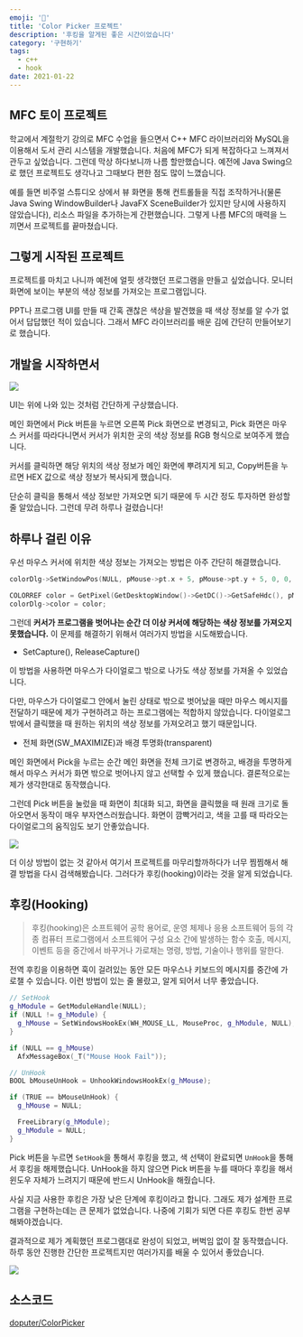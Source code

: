 ```yaml
---
emoji: '🎨'
title: 'Color Picker 프로젝트'
description: '후킹을 알게된 좋은 시간이었습니다'
category: '구현하기'
tags:
  - c++
  - hook
date: 2021-01-22
---
```


## MFC 토이 프로젝트

학교에서 계절학기 강의로 MFC 수업을 들으면서 C++ MFC 라이브러리와 MySQL을 이용해서 도서 관리 시스템을 개발했습니다. 처음에 MFC가 되게 복잡하다고 느껴져서 관두고 싶었습니다. 그런데 막상 하다보니까 나름 할만했습니다. 예전에 Java Swing으로 했던 프로젝트도 생각나고 그때보다 편한 점도 많이 느꼈습니다.

예를 들면 비주얼 스튜디오 상에서 뷰 화면을 통해 컨트롤들을 직접 조작하거나(물론 Java Swing WindowBuilder나 JavaFX SceneBuilder가 있지만 당시에 사용하지 않았습니다), 리소스 파일을 추가하는게 간편했습니다. 그렇게 나름 MFC의 매력을 느끼면서 프로젝트를 끝마쳤습니다.

## 그렇게 시작된 프로젝트

프로젝트를 마치고 나니까 예전에 얼핏 생각했던 프로그램을 만들고 싶었습니다. 모니터 화면에 보이는 부분의 색상 정보를 가져오는 프로그램입니다.

PPT나 프로그램 UI를 만들 때 간혹 괜찮은 색상을 발견했을 때 색상 정보를 알 수가 없어서 답답했던 적이 있습니다. 그래서 MFC 라이브러리를 배운 김에 간단히 만들어보기로 했습니다.

## 개발을 시작하면서

![](0.png)

UI는 위에 나와 있는 것처럼 간단하게 구상했습니다.

메인 화면에서 Pick 버튼을 누르면 오른쪽 Pick 화면으로 변경되고, Pick 화면은 마우스 커서를 따라다니면서 커서가 위치한 곳의 색상 정보를 RGB 형식으로 보여주게 했습니다.

커서를 클릭하면 해당 위치의 색상 정보가 메인 화면에 뿌려지게 되고, Copy버튼을 누르면 HEX 값으로 색상 정보가 복사되게 했습니다.

단순히 클릭을 통해서 색상 정보만 가져오면 되기 때문에 두 시간 정도 투자하면 완성할 줄 알았습니다. 그런데 무려 하루나 걸렸습니다!

## 하루나 걸린 이유

우선 마우스 커서에 위치한 색상 정보는 가져오는 방법은 아주 간단히 해결했습니다.

```cpp
colorDlg->SetWindowPos(NULL, pMouse->pt.x + 5, pMouse->pt.y + 5, 0, 0, SWP_NOSIZE);

COLORREF color = GetPixel(GetDesktopWindow()->GetDC()->GetSafeHdc(), pMouse->pt.x, pMouse->pt.y);
colorDlg->color = color;
```

그런데 **커서가 프로그램을 벗어나는 순간 더 이상 커서에 해당하는 색상 정보를 가져오지 못했습니다.** 이 문제를 해결하기 위해서 여러가지 방법을 시도해봤습니다.

- SetCapture(), ReleaseCapture()

이 방법을 사용하면 마우스가 다이얼로그 밖으로 나가도 색상 정보를 가져올 수 있었습니다.

다만, 마우스가 다이얼로그 안에서 눌린 상태로 밖으로 벗어났을 때만 마우스 메시지를 전달하기 때문에 제가 구현하려고 하는 프로그램에는 적합하지 않았습니다. 다이얼로그 밖에서 클릭했을 때 원하는 위치의 색상 정보를 가져오려고 했기 때문입니다.

- 전체 화면(SW_MAXIMIZE)과 배경 투명화(transparent)

메인 화면에서 Pick을 누르는 순간 메인 화면을 전체 크기로 변경하고, 배경을 투명하게 해서 마우스 커서가 화면 밖으로 벗어나지 않고 선택할 수 있게 했습니다. 결론적으로는 제가 생각한대로 동작했습니다.

그런데 Pick 버튼을 눌렀을 때 화면이 최대화 되고, 화면을 클릭했을 때 원래 크기로 돌아오면서 동작이 매우 부자연스러웠습니다. 화면이 깜빡거리고, 색을 고를 때 따라오는 다이얼로그의 움직임도 보기 안좋았습니다.

![](1.gif)

더 이상 방법이 없는 것 같아서 여기서 프로젝트를 마무리할까하다가 너무 찜찜해서 해결 방법을 다시 검색해봤습니다. 그러다가 후킹(hooking)이라는 것을 알게 되었습니다.

## 후킹(Hooking)

> 후킹(hooking)은 소프트웨어 공학 용어로, 운영 체제나 응용 소프트웨어 등의 각종 컴퓨터 프로그램에서 소프트웨어 구성 요소 간에 발생하는 함수 호출, 메시지, 이벤트 등을 중간에서 바꾸거나 가로채는 명령, 방법, 기술이나 행위를 말한다.

전역 후킹을 이용하면 훅이 걸려있는 동안 모든 마우스나 키보드의 메시지를 중간에 가로챌 수 있습니다. 이런 방법이 있는 줄 몰랐고, 알게 되어서 너무 좋았습니다.

```cpp
// SetHook
g_hModule = GetModuleHandle(NULL);
if (NULL != g_hModule) {
  g_hMouse = SetWindowsHookEx(WH_MOUSE_LL, MouseProc, g_hModule, NULL);
}

if (NULL == g_hMouse)
  AfxMessageBox(_T("Mouse Hook Fail"));

// UnHook
BOOL bMouseUnHook = UnhookWindowsHookEx(g_hMouse);

if (TRUE == bMouseUnHook) {
  g_hMouse = NULL;

  FreeLibrary(g_hModule);
  g_hModule = NULL;
}
```

Pick 버튼을 누르면 `SetHook`을 통해서 후킹을 했고, 색 선택이 완료되면 `UnHook`을 통해서 후킹을 해제했습니다. UnHook을 하지 않으면 Pick 버튼을 누를 때마다 후킹을 해서 윈도우 자체가 느려지기 때문에 반드시 UnHook을 해줬습니다.

사실 지금 사용한 후킹은 가장 낮은 단계에 후킹이라고 합니다. 그래도 제가 설계한 프로그램을 구현하는데는 큰 문제가 없었습니다. 나중에 기회가 되면 다른 후킹도 한번 공부해봐야겠습니다.

결과적으로 제가 계획했던 프로그램대로 완성이 되었고, 버벅임 없이 잘 동작했습니다. 하루 동안 진행한 간단한 프로젝트지만 여러가지를 배울 수 있어서 좋았습니다.

![](2.gif)

## 소스코드

[doputer/ColorPicker](https://github.com/doputer/ColorPicker)
